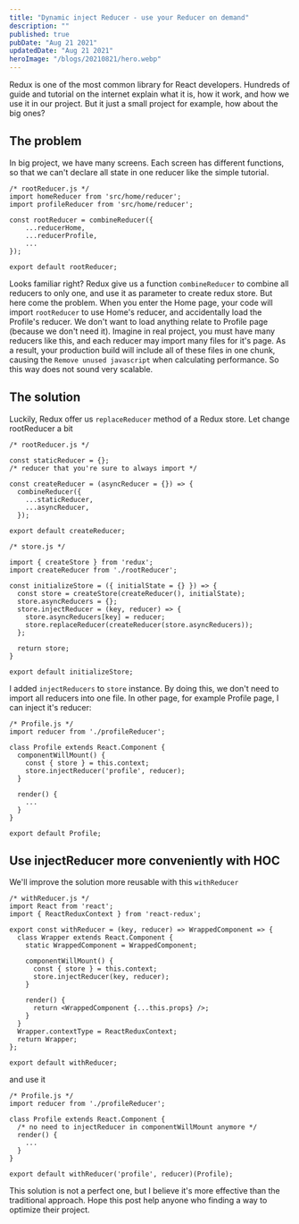 ```yaml
---
title: "Dynamic inject Reducer - use your Reducer on demand"
description: ""
published: true
pubDate: "Aug 21 2021"
updatedDate: "Aug 21 2021"
heroImage: "/blogs/20210821/hero.webp"
---
```


Redux is one of the most common library for React developers. Hundreds of guide and tutorial on the internet explain what it is, how it work, and how we use it in our project. But it just a small project for example, how about the big ones?

## The problem

In big project, we have many screens. Each screen has different functions, so that we can't declare all state in one reducer like the simple tutorial.

```plaintext
/* rootReducer.js */
import homeReducer from 'src/home/reducer';
import profileReducer from 'src/home/reducer';

const rootReducer = combineReducer({
    ...reducerHome,
    ...reducerProfile,
    ...
});

export default rootReducer;
```

Looks familiar right? Redux give us a function `combineReducer` to combine all reducers to only one, and use it as parameter to create redux store. But here come the problem. When you enter the Home page, your code will import `rootReducer` to use Home's reducer, and accidentally load the Profile's reducer. We don't want to load anything relate to Profile page (because we don't need it). Imagine in real project, you must have many reducers like this, and each reducer may import many files for it's page. As a result, your production build will include all of these files in one chunk, causing the `Remove unused javascript` when calculating performance. So this way does not sound very scalable.

## The solution

Luckily, Redux offer us `replaceReducer` method of a Redux store. Let change rootReducer a bit

```plaintext
/* rootReducer.js */

const staticReducer = {};
/* reducer that you're sure to always import */

const createReducer = (asyncReducer = {}) => {
  combineReducer({
    ...staticReducer,
    ...asyncReducer,
  });

export default createReducer;
```

```plaintext
/* store.js */

import { createStore } from 'redux';
import createReducer from './rootReducer';

const initializeStore = ({ initialState = {} }) => {
  const store = createStore(createReducer(), initialState);
  store.asyncReducers = {};
  store.injectReducer = (key, reducer) => {
    store.asyncReducers[key] = reducer;
    store.replaceReducer(createReducer(store.asyncReducers));
  };

  return store;
}

export default initializeStore;
```

I added `injectReducers` to `store` instance. By doing this, we don't need to import all reducers into one file. In other page, for example Profile page, I can inject it's reducer:

```plaintext
/* Profile.js */
import reducer from './profileReducer';

class Profile extends React.Component {
  componentWillMount() {
    const { store } = this.context;
    store.injectReducer('profile', reducer);
  }

  render() {
    ...
  }
}

export default Profile;
```

## Use injectReducer more conveniently with HOC

We'll improve the solution more reusable with this `withReducer`

```plaintext
/* withReducer.js */
import React from 'react';
import { ReactReduxContext } from 'react-redux';

export const withReducer = (key, reducer) => WrappedComponent => {
  class Wrapper extends React.Component {
    static WrappedComponent = WrappedComponent;

    componentWillMount() {
      const { store } = this.context;
      store.injectReducer(key, reducer);
    }

    render() {
      return <WrappedComponent {...this.props} />;
    }
  }
  Wrapper.contextType = ReactReduxContext;
  return Wrapper;
};

export default withReducer;
```

and use it

```plaintext
/* Profile.js */
import reducer from './profileReducer';

class Profile extends React.Component {
  /* no need to injectReducer in componentWillMount anymore */
  render() {
    ...
  }
}

export default withReducer('profile', reducer)(Profile);
```

This solution is not a perfect one, but I believe it's more effective than the traditional approach. Hope this post help anyone who finding a way to optimize their project.
